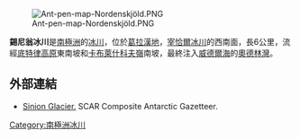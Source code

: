 {{no footnotes|time=2013-10-27T05:44:23+00:00}}
[[Image:Ant-pen-map-Nordenskjöld.PNG|thumb]]

'''錫尼翁冰川'''是[[南極洲|南極洲]]的[[冰川|冰川]]，位於[[葛拉漢地|葛拉漢地]]，[[宰恰爾冰川|宰恰爾冰川]]的西南面，長6公里，流經[[底特律高原|底特律高原]]東南坡和[[卡布萊什科夫嶺|卡布萊什科夫嶺]]南坡，最終注入[[威德爾海|威德爾海]]的[[奧德林灣|奧德林灣]]。

{{coord|64|32|40|S|60|26|50|W|display=title}}

==外部連結==
* [https://data.aad.gov.au/aadc/gaz/scar/display_name.cfm?gaz_id=137561 Sinion Glacier.] {{Wayback|url=https://data.aad.gov.au/aadc/gaz/scar/display_name.cfm?gaz_id=137561 |date=20170922101108 }} SCAR Composite Antarctic Gazetteer.

{{DEFAULTSORT:Sinion Glacier}}
[[Category:南極洲冰川|Category:南極洲冰川]]


{{NordenskjöldCoast-geo-stub}}